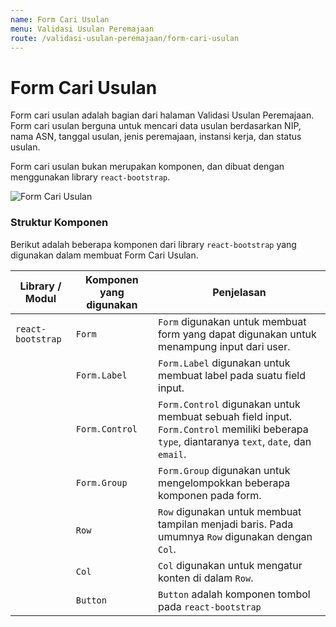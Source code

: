 ```yaml
---
name: Form Cari Usulan
menu: Validasi Usulan Peremajaan
route: /validasi-usulan-peremajaan/form-cari-usulan
---
```


# Form Cari Usulan

Form cari usulan adalah bagian dari halaman Validasi Usulan
Peremajaan. Form cari usulan berguna untuk mencari
data usulan berdasarkan NIP, nama ASN, tanggal usulan,
jenis peremajaan, instansi kerja,
dan status usulan.

Form cari usulan bukan merupakan komponen, dan dibuat dengan
menggunakan library `react-bootstrap`.

![Form Cari Usulan](../../src/img/FormCariUsulan.png)

### Struktur Komponen

Berikut adalah beberapa komponen dari library `react-bootstrap` yang
digunakan dalam membuat Form Cari Usulan.

| Library / Modul   | Komponen yang digunakan | Penjelasan                                                                                                                                   |
| ----------------- | ----------------------- | -------------------------------------------------------------------------------------------------------------------------------------------- |
| `react-bootstrap` | `Form`                  | `Form` digunakan untuk membuat form yang dapat digunakan untuk menampung input dari user.                                                    |
|                   | `Form.Label`            | `Form.Label` digunakan untuk membuat label pada suatu field input.                                                                           |
|                   | `Form.Control`          | `Form.Control` digunakan untuk membuat sebuah field input. `Form.Control` memiliki beberapa `type`, diantaranya `text`, `date`, dan `email`. |
|                   | `Form.Group`            | `Form.Group` digunakan untuk mengelompokkan beberapa komponen pada form.                                                                     |
|                   | `Row`                   | `Row` digunakan untuk membuat tampilan menjadi baris. Pada umumnya `Row` digunakan dengan `Col`.                                             |
|                   | `Col`                   | `Col` digunakan untuk mengatur konten di dalam `Row`.                                                                                        |
|                   | `Button`                | `Button` adalah komponen tombol pada `react-bootstrap`                                                                                       |
